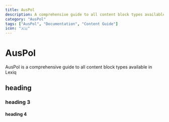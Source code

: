 ```yaml
---
title: AusPol
description: A comprehensive guide to all content block types available in Lexiq
category: "AusPol"
tags: ["AusPol", "Documentation", "Content Guide"]
icon: "🇦🇺"
---
```


# AusPol

AusPol is a comprehensive guide to all content block types available in Lexiq

## heading

### heading 3

#### heading 4
